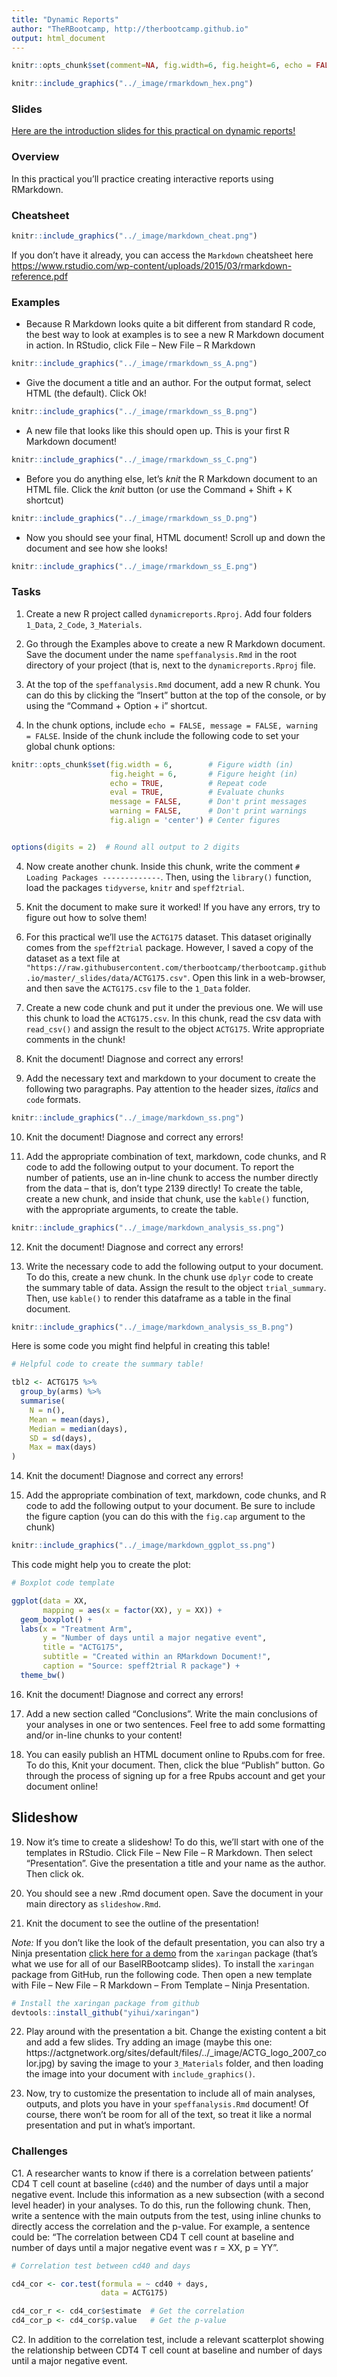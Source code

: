 ```yaml
---
title: "Dynamic Reports"
author: "TheRBootcamp, http://therbootcamp.github.io"
output: html_document
---
```


```r
knitr::opts_chunk$set(comment=NA, fig.width=6, fig.height=6, echo = FALSE, eval = FALSE, message = FALSE, warning = FALSE, fig.align = 'center', out.width = "100%")
```

```r
knitr::include_graphics("../_image/rmarkdown_hex.png")
```

### Slides

[Here are the introduction slides for this practical on dynamic reports!](https://therbootcamp.github.io/_slides/D4S2_DynamicReports/dynamicreports.html)

### Overview

In this practical you'll practice creating interactive reports using RMarkdown.

### Cheatsheet

```r
knitr::include_graphics("../_image/markdown_cheat.png")
```

If you don't have it already, you can access the `Markdown` cheatsheet here [https://www.rstudio.com/wp-content/uploads/2015/03/rmarkdown-reference.pdf](https://www.rstudio.com/wp-content/uploads/2015/03/rmarkdown-reference.pdf)

### Examples

- Because R Markdown looks quite a bit different from standard R code, the best way to look at examples is to see a new R Markdown document in action. In RStudio, click File -- New File -- R Markdown

```r
knitr::include_graphics("../_image/rmarkdown_ss_A.png")
```

- Give the document a title and an author. For the output format, select HTML (the default). Click Ok!

```r
knitr::include_graphics("../_image/rmarkdown_ss_B.png")
```

- A new file that looks like this should open up. This is your first R Markdown document!

```r
knitr::include_graphics("../_image/rmarkdown_ss_C.png")
```

- Before you do anything else, let's *knit* the R Markdown document to an HTML file. Click the *knit* button (or use the Command + Shift + K shortcut)

```r
knitr::include_graphics("../_image/rmarkdown_ss_D.png")
```

- Now you should see your final, HTML document! Scroll up and down the document and see how she looks!

```r
knitr::include_graphics("../_image/rmarkdown_ss_E.png")
```




### Tasks

1. Create a new R project called `dynamicreports.Rproj`. Add four folders `1_Data`, `2_Code`, `3_Materials`.

2. Go through the Examples above to create a new R Markdown document. Save the document under the name `speffanalysis.Rmd` in the root directory of your project (that is, next to the `dynamicreports.Rproj` file.

3. At the top of the `speffanalysis.Rmd` document, add a new R chunk. You can do this by clicking the "Insert" button at the top of the console, or by using the "Command + Option + i" shortcut. 

4. In the chunk options, include `echo = FALSE, message = FALSE, warning = FALSE`. Inside of the chunk include the following code to set your global chunk options:

```r
knitr::opts_chunk$set(fig.width = 6,        # Figure width (in)
                      fig.height = 6,       # Figure height (in)
                      echo = TRUE,          # Repeat code
                      eval = TRUE,          # Evaluate chunks
                      message = FALSE,      # Don't print messages
                      warning = FALSE,      # Don't print warnings
                      fig.align = 'center') # Center figures


options(digits = 2)  # Round all output to 2 digits
```

4. Now create another chunk. Inside this chunk, write the comment `# Loading Packages -------------`. Then, using the `library()` function, load the packages `tidyverse`, `knitr` and `speff2trial`. 

5. Knit the document to make sure it worked! If you have any errors, try to figure out how to solve them!

6. For this practical we'll use the `ACTG175` dataset. This dataset originally comes from the `speff2trial` package. However, I saved a copy of the dataset as a text file at `"https://raw.githubusercontent.com/therbootcamp/therbootcamp.github.io/master/_slides/data/ACTG175.csv"`. Open this link in a web-browser, and then save the `ACTG175.csv` file to the `1_Data` folder.

7. Create a new code chunk and put it under the previous one. We will use this chunk to load the `ACTG175.csv`. In this chunk, read the csv data with `read_csv()` and assign the result to the object `ACTG175`. Write appropriate comments in the chunk!

8. Knit the document! Diagnose and correct any errors!

9. Add the necessary text and markdown to your document to create the following two paragraphs. Pay attention to the header sizes, *italics* and `code` formats.

```r
knitr::include_graphics("../_image/markdown_ss.png")
```

10. Knit the document! Diagnose and correct any errors!

11. Add the appropriate combination of text, markdown, code chunks, and R code to add the following output to your document. To report the number of patients, use an in-line chunk to access the number directly from the data -- that is, don't type 2139 directly! To create the table, create a new chunk, and inside that chunk, use the `kable()` function, with the appropriate arguments, to create the table.

```r
knitr::include_graphics("../_image/markdown_analysis_ss.png")
```

12. Knit the document! Diagnose and correct any errors!

13. Write the necessary code to add the following output to your document. To do this, create a new chunk. In the chunk use `dplyr` code to create the summary table of data. Assign the result to the object `trial_summary`. Then, use `kable()` to render this dataframe as a table in the final document.

```r
knitr::include_graphics("../_image/markdown_analysis_ss_B.png")
```

Here is some code you might find helpful in creating this table!

```r
# Helpful code to create the summary table!

tbl2 <- ACTG175 %>% 
  group_by(arms) %>% 
  summarise(
    N = n(),
    Mean = mean(days),
    Median = median(days),
    SD = sd(days),
    Max = max(days)
)
```

14. Knit the document! Diagnose and correct any errors!

15. Add the appropriate combination of text, markdown, code chunks, and R code to add the following output to your document. Be sure to include the figure caption (you can do this with the `fig.cap` argument to the chunk)

```r
knitr::include_graphics("../_image/markdown_ggplot_ss.png")
```

This code might help you to create the plot:

```r
# Boxplot code template

ggplot(data = XX, 
       mapping = aes(x = factor(XX), y = XX)) +
  geom_boxplot() + 
  labs(x = "Treatment Arm",
       y = "Number of days until a major negative event",
       title = "ACTG175",
       subtitle = "Created within an RMarkdown Document!",
       caption = "Source: speff2trial R package") + 
  theme_bw()
```


16. Knit the document! Diagnose and correct any errors!

17. Add a new section called "Conclusions". Write the main conclusions of your analyses in one or two sentences. Feel free to add some formatting and/or in-line chunks to your content!

18. You can easily publish an HTML document online to Rpubs.com for free. To do this, Knit your document. Then, click the blue "Publish" button. Go through the process of signing up for a free Rpubs account and get your document online!


## Slideshow

19. Now it's time to create a slideshow! To do this, we'll start with one of the templates in RStudio. Click File -- New File -- R Markdown. Then select "Presentation". Give the presentation a title and your name as the author. Then click ok.

20. You should see a new .Rmd document open. Save the document in your main directory as `slideshow.Rmd`.

21. Knit the document to see the outline of the presentation!

*Note:* If you don't like the look of the default presentation, you can also try a Ninja presentation [click here for a demo](https://slides.yihui.name/xaringan/#1) from the `xaringan` package (that's what we use for all of our BaselRBootcamp slides). To install the `xaringan` package from GitHub, run the following code. Then open a new template with File -- New File -- R Markdown -- From Template -- Ninja Presentation.

```r
# Install the xaringan package from github
devtools::install_github("yihui/xaringan")
```

22. Play around with the presentation a bit. Change the existing content a bit and add a few slides. Try adding an image (maybe this one: https://actgnetwork.org/sites/default/files/../_image/ACTG_logo_2007_color.jpg) by saving the image to your `3_Materials` folder, and then loading the image into your document with `include_graphics()`.

23. Now, try to customize the presentation to include all of main analyses, outputs, and plots you have in your `speffanalysis.Rmd` document! Of course, there won't be room for all of the text, so treat it like a normal presentation and put in what's important.


### Challenges

C1. A researcher wants to know if there is a correlation between patients' CD4 T cell count at baseline (`cd40`) and the number of days until a major negative event.  Include this information as a new subsection (with a second level header) in your analyses. To do this, run the following chunk. Then, write a sentence with the main outputs from the test, using inline chunks to directly access the correlation and the p-value. For example, a sentence could be: "The correlation between CD4 T cell count at baseline and number of days until a major negative event was r = XX, p = YY".

```r
# Correlation test between cd40 and days

cd4_cor <- cor.test(formula = ~ cd40 + days,
                    data = ACTG175)

cd4_cor_r <- cd4_cor$estimate  # Get the correlation
cd4_cor_p <- cd4_cor$p.value   # Get the p-value
```

C2. In addition to the correlation test, include a relevant scatterplot showing the relationship between CDT4 T cell count at baseline and number of days until a major negative event.


